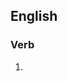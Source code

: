 ==English==

===Verb===
{{head|en|present participle}}

# {{present participle of|eclipse|lang=en|nocat=1}}